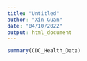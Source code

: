 ```yaml
---
title: "Untitled"
author: "Xin Guan"
date: "04/10/2022"
output: html_document
---
```

```r
summary(CDC_Health_Data)
```


